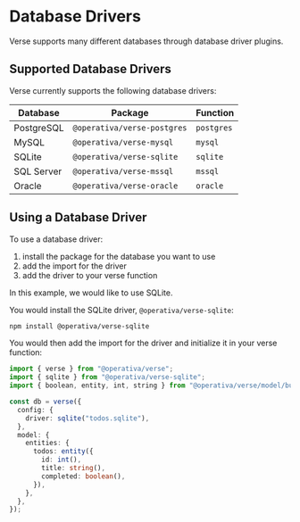 
# Database Drivers

Verse supports many different databases through database driver plugins.

## Supported Database Drivers

Verse currently supports the following database drivers:

| Database    | Package                     | Function    |
| ----------- | --------------------------- | ----------- |
| PostgreSQL  | `@operativa/verse-postgres` | `postgres`  |
| MySQL       | `@operativa/verse-mysql`    | `mysql`     |
| SQLite      | `@operativa/verse-sqlite`   | `sqlite`    |
| SQL Server  | `@operativa/verse-mssql`    | `mssql`     |
| Oracle      | `@operativa/verse-oracle`   | `oracle`    |

## Using a Database Driver

To use a database driver:
1. install the package for the database you want to use
2. add the import for the driver
3. add the driver to your verse function

In this example, we would like to use SQLite. 

You would install the SQLite driver, `@operativa/verse-sqlite`:

```bash npm2yarn
npm install @operativa/verse-sqlite
```

You would then add the import for the driver and initialize it in your verse function:

```ts include ./apps/snippets/src/drivers.ts:setup showLineNumbers
import { verse } from "@operativa/verse";
import { sqlite } from "@operativa/verse-sqlite";
import { boolean, entity, int, string } from "@operativa/verse/model/builder";

const db = verse({
  config: {
    driver: sqlite("todos.sqlite"),
  },
  model: {
    entities: {
      todos: entity({
        id: int(),
        title: string(),
        completed: boolean(),
      }),
    },
  },
});
```
